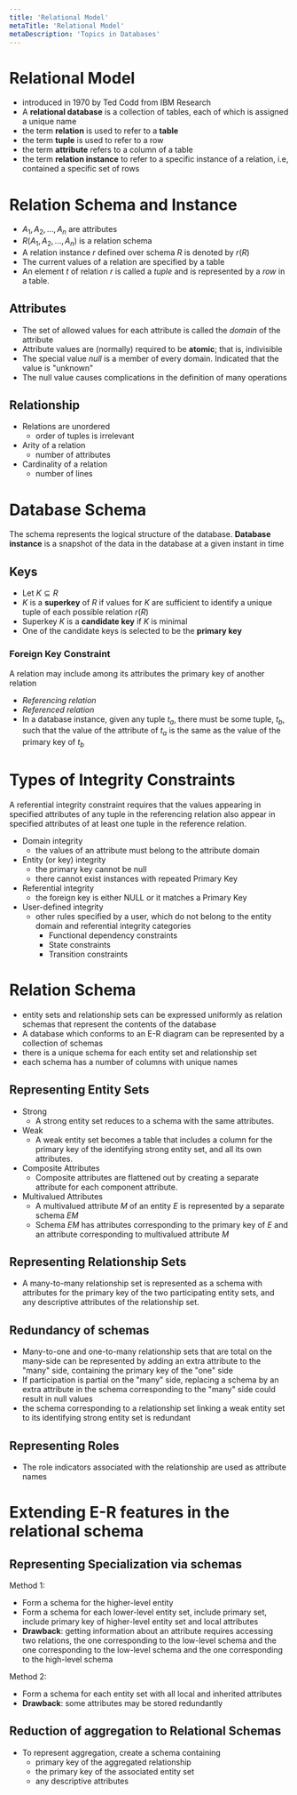 ```yaml
---
title: 'Relational Model'
metaTitle: 'Relational Model'
metaDescription: 'Topics in Databases'
---
```


<link
  rel="stylesheet"
  href="https://cdn.jsdelivr.net/npm/katex@0.11.0/dist/katex.min.css"
  integrity="sha384-BdGj8xC2eZkQaxoQ8nSLefg4AV4/AwB3Fj+8SUSo7pnKP6Eoy18liIKTPn9oBYNG"
  crossOrigin="anonymous"
/>

# Relational Model

- introduced in 1970 by Ted Codd from IBM Research
- A **relational database** is a collection of tables, each of which is assigned a unique name
- the term **relation** is used to refer to a **table**
- the term **tuple** is used to refer to a row
- the term **attribute** refers to a column of a table
- the term **relation instance** to refer to a specific instance of a relation, i.e, contained a specific set of rows

# Relation Schema and Instance

- $A_1, A_2, ..., A_n$ are attributes
- $R(A_1, A_2, ..., A_n)$ is a relation schema
- A relation instance $r$ defined over schema $R$ is denoted by $r(R)$
- The current values of a relation are specified by a table
- An element $t$ of relation $r$ is called a _tuple_ and is represented by a _row_ in a table.

## Attributes

- The set of allowed values for each attribute is called the _domain_ of the attribute
- Attribute values are (normally) required to be **atomic**; that is, indivisible
- The special value _null_ is a member of every domain. Indicated that the value is "unknown"
- The null value causes complications in the definition of many operations

## Relationship

- Relations are unordered
  - order of tuples is irrelevant
- Arity of a relation
  - number of attributes
- Cardinality of a relation
  - number of lines

# Database Schema

The schema represents the logical structure of the database. **Database instance** is a snapshot of the data in the database at a given instant in time

## Keys

- Let $K \subseteq R$
- $K$ is a **superkey** of $R$ if values for $K$ are sufficient to identify a unique tuple of each possible relation $r(R)$
- Superkey $K$ is a **candidate key** if $K$ is minimal
- One of the candidate keys is selected to be the **primary key**

### Foreign Key Constraint

A relation may include among its attributes the primary key of another relation

- _Referencing relation_
- _Referenced relation_
- In a database instance, given any tuple $t_a$, there must be some tuple, $t_b$, such that the value of the attribute of $t_a$ is the same as the value of the primary key of $t_b$

# Types of Integrity Constraints

A referential integrity constraint requires that the values appearing in specified attributes of any tuple in the referencing relation also appear in specified attributes of at least one tuple in the reference relation.

- Domain integrity
  - the values of an attribute must belong to the attribute domain
- Entity (or key) integrity
  - the primary key cannot be null
  - there cannot exist instances with repeated Primary Key
- Referential integrity
  - the foreign key is either NULL or it matches a Primary Key
- User-defined integrity
  - other rules specified by a user, which do not belong to the entity domain and referential integrity categories
    - Functional dependency constraints
    - State constraints
    - Transition constraints

# Relation Schema

- entity sets and relationship sets can be expressed uniformly as relation schemas that represent the contents of the database
- A database which conforms to an E-R diagram can be represented by a collection of schemas
- there is a unique schema for each entity set and relationship set
- each schema has a number of columns with unique names

## Representing Entity Sets

- Strong
  - A strong entity set reduces to a schema with the same attributes.
- Weak
  - A weak entity set becomes a table that includes a column for the primary key of the identifying strong entity set, and all its own attributes.
- Composite Attributes
  - Composite attributes are flattened out by creating a separate attribute for each component attribute.
- Multivalued Attributes
  - A multivalued attribute $M$ of an entity $E$ is represented by a separate schema $EM$
  - Schema $EM$ has attributes corresponding to the primary key of $E$ and an attribute corresponding to multivalued attribute $M$

## Representing Relationship Sets

- A many-to-many relationship set is represented as a schema with attributes for the primary key of the two participating entity sets, and any descriptive attributes of the relationship set.

## Redundancy of schemas

- Many-to-one and one-to-many relationship sets that are total on the many-side can be represented by adding an extra attribute to the "many" side, containing the primary key of the "one" side
- If participation is partial on the "many" side, replacing a schema by an extra attribute in the schema corresponding to the "many" side could result in null values
- the schema corresponding to a relationship set linking a weak entity set to its identifying strong entity set is redundant

## Representing Roles

- The role indicators associated with the relationship are used as attribute names

# Extending E-R features in the relational schema

## Representing Specialization via schemas

Method 1:

- Form a schema for the higher-level entity
- Form a schema for each lower-level entity set, include primary set, include primary key of higher-level entity set and local attributes
- **Drawback**: getting information about an attribute requires accessing two relations, the one corresponding to the low-level schema and the one corresponding to the low-level schema and the one corresponding to the high-level schema

Method 2:

- Form a schema for each entity set with all local and inherited attributes
- **Drawback**: some attributes may be stored redundantly

## Reduction of aggregation to Relational Schemas

- To represent aggregation, create a schema containing
  - primary key of the aggregated relationship
  - the primary key of the associated entity set
  - any descriptive attributes
